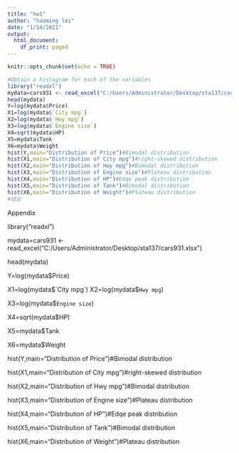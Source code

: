 ---
title: "hw1"
author: "haoming lei"
date: "1/14/2021"
output:
  html_document:
    df_print: paged
---

```{r setup, include=FALSE}
knitr::opts_chunk$set(echo = TRUE)
```

```{r}
#Obtain a histogram for each of the variables
library("readxl")
mydata=cars931 <- read_excel("C:/Users/Administrator/Desktop/sta137/cars931.xlsx")
head(mydata)
Y=log(mydata$Price)
X1=log(mydata$`City mpg`)
X2=log(mydata$`Hwy mpg`)
X3=log(mydata$`Engine size`)
X4=sqrt(mydata$HP)
X5=mydata$Tank
X6=mydata$Weight
hist(Y,main="Distribution of Price")#Bimodal distribution
hist(X1,main="Distribution of City mpg")#right-skewed distribution 
hist(X2,main="Distribution of Hwy mpg")#Bimodal distribution
hist(X3,main="Distribution of Engine size")#Plateau distribution  
hist(X4,main="Distribution of HP")#Edqe peak distribution
hist(X5,main="Distribution of Tank")#Bimodal distribution
hist(X6,main="Distribution of Weight")#Plateau distribution 
#结论
```

Appendix

library("readxl")

mydata=cars931 <- read_excel("C:/Users/Administrator/Desktop/sta137/cars931.xlsx")

head(mydata)

Y=log(mydata$Price)

X1=log(mydata$`City mpg`)
X2=log(mydata$`Hwy mpg`)

X3=log(mydata$`Engine size`)

X4=sqrt(mydata$HP)

X5=mydata$Tank

X6=mydata$Weight

hist(Y,main="Distribution of Price")#Bimodal distribution

hist(X1,main="Distribution of City mpg")#right-skewed distribution 

hist(X2,main="Distribution of Hwy mpg")#Bimodal distribution

hist(X3,main="Distribution of Engine size")#Plateau distribution  

hist(X4,main="Distribution of HP")#Edqe peak distribution

hist(X5,main="Distribution of Tank")#Bimodal distribution

hist(X6,main="Distribution of Weight")#Plateau distribution 